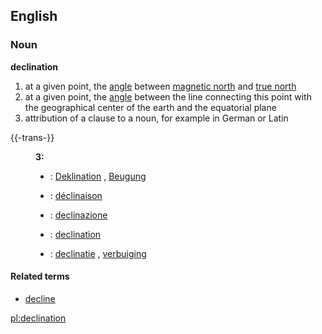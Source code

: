 ==English==
===Noun===
'''declination'''
# at a given point, the [[angle]] between [[magnetic north]] and [[true north]]
# at a given point, the [[angle]] between the line connecting this point with the geographical center of the earth and the equatorial plane
# attribution of a clause to a noun, for example in German or Latin

{{-trans-}}
:'''3:'''
:*{{de}}: [[Deklination]] {{f}}, [[Beugung]] {{f}}
:*{{fr}}: [[déclinaison]]
:*{{it}}: [[declinazione]] {{f}}
:*{{la}}: [[declination]]
:*{{nl}}: [[declinatie]] {{f}}, [[verbuiging]] {{f}}

====Related terms====
*[[decline]]

[[pl:declination]]